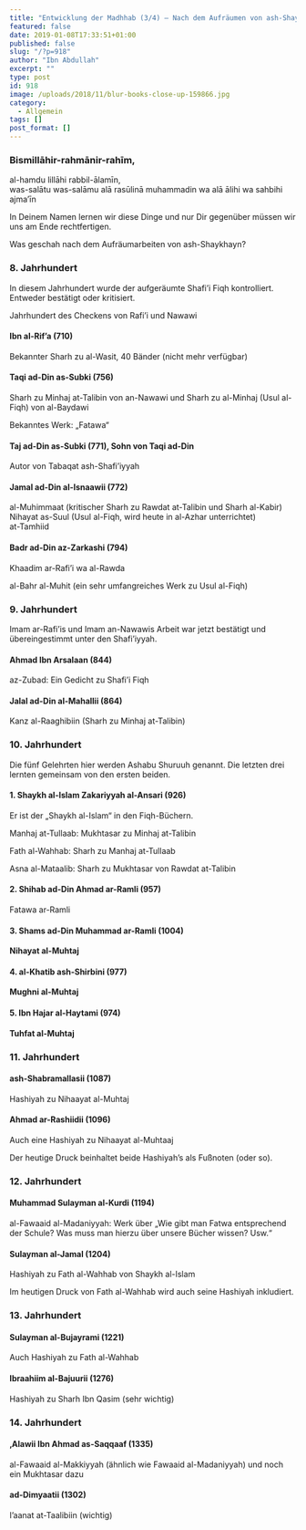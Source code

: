 ```yaml
---
title: "Entwicklung der Madhhab (3/4) – Nach dem Aufräumen von ash-Shaykhayn"
featured: false
date: 2019-01-08T17:33:51+01:00
published: false
slug: "/?p=918"
author: "Ibn Abdullah"
excerpt: ""
type: post
id: 918
image: /uploads/2018/11/blur-books-close-up-159866.jpg
category:
  - Allgemein
tags: []
post_format: []
---
```


### Bismillāhir-rahmānir-rahīm,

al-hamdu lillāhi rabbil-ālamīn,  
was-salātu was-salāmu alā rasūlinā muhammadin wa alā ālihi wa sahbihi ajma’īn

In Deinem Namen lernen wir diese Dinge und nur Dir gegenüber müssen wir uns am Ende rechtfertigen.

Was geschah nach dem Aufräumarbeiten von ash-Shaykhayn?

### 8. Jahrhundert

In diesem Jahrhundert wurde der aufgeräumte Shafi’i Fiqh kontrolliert. Entweder bestätigt oder kritisiert.

Jahrhundert des Checkens von Rafi’i und Nawawi

#### Ibn al-Rif’a (710)

Bekannter Sharh zu al-Wasit, 40 Bänder (nicht mehr verfügbar)

#### Taqi ad-Din as-Subki (756)

Sharh zu Minhaj at-Talibin von an-Nawawi und Sharh zu al-Minhaj (Usul al-Fiqh) von al-Baydawi

Bekanntes Werk: „Fatawa“

#### Taj ad-Din as-Subki (771), Sohn von Taqi ad-Din

Autor von Tabaqat ash-Shafi’iyyah

#### Jamal ad-Din al-Isnaawii (772)

al-Muhimmaat (kritischer Sharh zu Rawdat at-Talibin und Sharh al-Kabir)  
Nihayat as-Suul (Usul al-Fiqh, wird heute in al-Azhar unterrichtet)  
at-Tamhiid

#### Badr ad-Din az-Zarkashi (794)

Khaadim ar-Rafi’i wa al-Rawda

al-Bahr al-Muhit (ein sehr umfangreiches Werk zu Usul al-Fiqh)

### 9. Jahrhundert

Imam ar-Rafi’is und Imam an-Nawawis Arbeit war jetzt bestätigt und übereingestimmt unter den Shafi’iyyah.

#### Ahmad Ibn Arsalaan (844)

az-Zubad: Ein Gedicht zu Shafi’i Fiqh

#### Jalal ad-Din al-Mahallii (864)

Kanz al-Raaghibiin (Sharh zu Minhaj at-Talibin)

### 10. Jahrhundert

Die fünf Gelehrten hier werden Ashabu Shuruuh genannt. Die letzten drei lernten gemeinsam von den ersten beiden.

#### 1. Shaykh al-Islam Zakariyyah al-Ansari (926)

Er ist der „Shaykh al-Islam“ in den Fiqh-Büchern.

Manhaj at-Tullaab: Mukhtasar zu Minhaj at-Talibin

Fath al-Wahhab: Sharh zu Manhaj at-Tullaab

Asna al-Mataalib: Sharh zu Mukhtasar von Rawdat at-Talibin

#### 2. Shihab ad-Din Ahmad ar-Ramli (957)

Fatawa ar-Ramli

#### 3. Shams ad-Din Muhammad ar-Ramli (1004)

**Nihayat al-Muhtaj**

#### 4. al-Khatib ash-Shirbini (977)

**Mughni al-Muhtaj**

#### 5. Ibn Hajar al-Haytami (974)

**Tuhfat al-Muhtaj**

### 11. Jahrhundert

#### ash-Shabramallasii (1087)

Hashiyah zu Nihaayat al-Muhtaj

#### Ahmad ar-Rashiidii (1096)

Auch eine Hashiyah zu Nihaayat al-Muhtaaj

Der heutige Druck beinhaltet beide Hashiyah’s als Fußnoten (oder so).

### 12. Jahrhundert

#### Muhammad Sulayman al-Kurdi (1194)

al-Fawaaid al-Madaniyyah: Werk über „Wie gibt man Fatwa entsprechend der Schule? Was muss man hierzu über unsere Bücher wissen? Usw.“

#### Sulayman al-Jamal (1204)

Hashiyah zu Fath al-Wahhab von Shaykh al-Islam

Im heutigen Druck von Fath al-Wahhab wird auch seine Hashiyah inkludiert.

### 13. Jahrhundert

#### Sulayman al-Bujayrami (1221)

Auch Hashiyah zu Fath al-Wahhab

#### Ibraahiim al-Bajuurii (1276)

Hashiyah zu Sharh Ibn Qasim (sehr wichtig)

### 14. Jahrhundert

#### ‚Alawii Ibn Ahmad as-Saqqaaf (1335)

al-Fawaaid al-Makkiyyah (ähnlich wie Fawaaid al-Madaniyyah) und noch ein Mukhtasar dazu

#### ad-Dimyaatii (1302)

I’aanat at-Taalibiin (wichtig)
